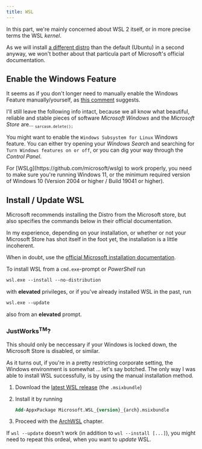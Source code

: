 ```yaml
---
title: WSL
---
```



In this part, we're mainly concerned about WSL 2 itself, or in more precise terms the WSL _kernel_.

As we will install [a different distro](./archwsl.md) than the default (Ubuntu) in a second anyway,
we won't bother about that particula part of Microsoft's official documentation.

## Enable the Windows Feature

<Aside>

It seems as if you don't longer need to manually enable the Windows Feature manually/yourself,
as [this comment](https://devblogs.microsoft.com/commandline/install-wsl-with-a-single-command-now-available-in-windows-10-version-2004-and-higher/?commentid=5587#comment-5587)
suggests.

I'll still leave the following info intact, because we all know what
beautiful, reliable and stable pieces of software _Microsoft Windows_
and the _Microsoft Store_ are... <sub>`sarcasm.delete();`</sub>

</Aside>

You might want to enable the `Windows Subsystem for Linux` Windows feature.
You can either try opening your _Windows Search_ and searching for `Turn Windows features on or off`,
or you can dig your way through the _Control Panel_.

<Aside type="caution">
  For [WSLg](https://github.com/microsoft/wslg) to work properly, you need to
  make sure you're running Windows 11, or the minimum required version of
  Windows 10 (Version 2004 or higher / Build 19041 or higher).
</Aside>

## Install / Update WSL

<Aside>

Microsoft recommends installing the Distro from the Microsoft store,
but also specifies the commands below in their official documentation.

In my experience, depending on your installation,
or whether or not your Microsoft Store has shot itself in the foot yet,
the installation is a little incoherent.

When in doubt, use the
[official Microsoft installation documentation](https://learn.microsoft.com/en-us/windows/wsl/install).

</Aside>

To install WSL from a `cmd.exe`-prompt or _PowerShell_ run

```ps
wsl.exe --install --no-distribution
```

with **elevated** privileges,
or if you've already installed WSL in the past, run

```ps
wsl.exe --update
```

also from an **elevated** prompt.

### JustWorks<sup>TM</sup>?

<Aside>
  This should only be neccessary if your Windows is locked down, the Microsoft
  Store is disabled, or similar.
</Aside>

As it turns out, if you're in a pretty restricting corporate setting,
the Windows environment is somewhat ... let's say botched.
The only way I was able to install WSL successfully,
is by using the manual installation method.

<Steps>

1.  Download the [latest WSL release](https://github.com/microsoft/WSL/releases) (the `.msixbundle`)
2.  Install it by running

    ```ps
    Add-AppxPackage Microsoft.WSL_{version}_{arch}.msixbundle
    ```

3.  Proceed with the [ArchWSL](./archwsl) chapter.

</Steps>

<Aside type="tip">

If `wsl --update` doesn't work (in addition to `wsl --install [...]`),
you might need to repeat this ordeal, when you want to _update_ WSL.

</Aside>
